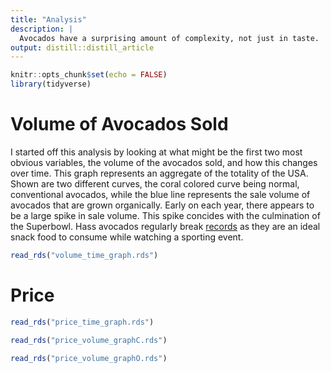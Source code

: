 ```yaml
---
title: "Analysis"
description: |
  Avocados have a surprising amount of complexity, not just in taste.
output: distill::distill_article
---
```


```r
knitr::opts_chunk$set(echo = FALSE)
library(tidyverse)
```
# Volume of Avocados Sold
I started off this analysis by looking at what might be the first two most obvious variables, the volume of the avocados sold, and how this changes over time. This graph represents an aggregate of the totality of the USA. Shown are two different curves, the coral colored curve being normal, conventional avocados, while the blue line represents the sale volume of avocados that are grown organically. Early on each year, there appears to be a large spike in sale volume. This spike concides with the culmination of the Superbowl. Hass avocados regularly break [records](https://www.vice.com/en/article/v74b93/the-real-winner-of-the-super-bowl-is-the-avocado-industry) as they are an ideal snack food to consume while watching a sporting event.

```r
read_rds("volume_time_graph.rds")
```
# Price 
```r
read_rds("price_time_graph.rds")
```
```r
read_rds("price_volume_graphC.rds")
```
```r
read_rds("price_volume_graphO.rds")
```





